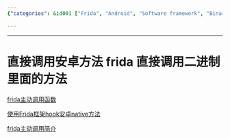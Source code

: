 ```yaml
---
{"categories": &id001 ["Frida", "Android", "Software framework", "Binary code", "Method calling", "Hooking native methods", "Article links"], "category": "Android Development", "date": "2023-12-22 23:52:59", "description": "The text offers a compilation of articles that guide users on utilizing Frida, an open-source software framework, to interact with Android methods and modify native code through direct function calls and hook implementations.", "tags": *id001, "title": "直接调用安卓方法 frida 直接调用二进制里面的方法"}

---
```


------

# 直接调用安卓方法 frida 直接调用二进制里面的方法

[frida主动调用函数](http://t.zoukankan.com/shlyd-p-14726850.html)

[使用Frida框架hook安卓native方法](https://blog.wuhao13.xin/1540.html)

[frida主动调用简介](http://www.mchz.com.cn/cn/service/Safety-Lab/info_26_itemid_5132.html)

